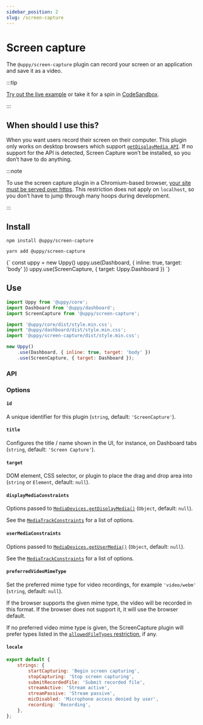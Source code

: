 ```yaml
---
sidebar_position: 2
slug: /screen-capture
---
```




# Screen capture

The `@uppy/screen-capture` plugin can record your screen or an application and
save it as a video.

:::tip

[Try out the live example](/examples) or take it for a spin in
[CodeSandbox](https://codesandbox.io/s/uppy-dashboard-xpxuhd).

:::

## When should I use this?

When you want users record their screen on their computer. This plugin only
works on desktop browsers which support
[`getDisplayMedia API`](https://developer.mozilla.org/en-US/docs/Web/API/MediaDevices/getDisplayMedia).
If no support for the API is detected, Screen Capture won’t be installed, so you
don’t have to do anything.

:::note

To use the screen capture plugin in a Chromium-based browser,
[your site must be served over https](https://developers.google.com/web/updates/2015/10/chrome-47-webrtc#public_service_announcements).
This restriction does not apply on `localhost`, so you don’t have to jump
through many hoops during development.

:::

## Install

<Tabs>
  <TabItem value="npm" label="NPM" default>

```shell
npm install @uppy/screen-capture
```

  </TabItem>

  <TabItem value="yarn" label="Yarn">

```shell
yarn add @uppy/screen-capture
```

  </TabItem>

  <TabItem value="cdn" label="CDN">
    <UppyCdnExample>
      {`
        const uppy = new Uppy()
        uppy.use(Dashboard, { inline: true, target: 'body' })
        uppy.use(ScreenCapture, { target: Uppy.Dashboard })
      `}
    </UppyCdnExample>
  </TabItem>
</Tabs>

## Use

```js {3,7,11} showLineNumbers
import Uppy from '@uppy/core';
import Dashboard from '@uppy/dashboard';
import ScreenCapture from '@uppy/screen-capture';

import '@uppy/core/dist/style.min.css';
import '@uppy/dashboard/dist/style.min.css';
import '@uppy/screen-capture/dist/style.min.css';

new Uppy()
	.use(Dashboard, { inline: true, target: 'body' })
	.use(ScreenCapture, { target: Dashboard });
```

### API

### Options

#### `id`

A unique identifier for this plugin (`string`, default: `'ScreenCapture'`).

#### `title`

Configures the title / name shown in the UI, for instance, on Dashboard tabs
(`string`, default: `'Screen Capture'`).

#### `target`

DOM element, CSS selector, or plugin to place the drag and drop area into
(`string` or `Element`, default: `null`).

#### `displayMediaConstraints`

Options passed to
[`MediaDevices.getDisplayMedia()`](https://developer.mozilla.org/en-US/docs/Web/API/MediaDevices/getDisplayMedia)
(`Object`, default: `null`).

See the
[`MediaTrackConstraints`](https://developer.mozilla.org/en-US/docs/Web/API/MediaTrackConstraints)
for a list of options.

#### `userMediaConstraints`

Options passed to
[`MediaDevices.getUserMedia()`](https://developer.mozilla.org/en-US/docs/Web/API/MediaDevices/getUserMedia)
(`Object`, default: `null`).

See the
[`MediaTrackConstraints`](https://developer.mozilla.org/en-US/docs/Web/API/MediaTrackConstraints)
for a list of options.

#### `preferredVideoMimeType`

Set the preferred mime type for video recordings, for example `'video/webm'`
(`string`, default: `null`).

If the browser supports the given mime type, the video will be recorded in this
format. If the browser does not support it, it will use the browser default.

If no preferred video mime type is given, the ScreenCapture plugin will prefer
types listed in the [`allowedFileTypes` restriction](/docs/uppy/#restrictions),
if any.

#### `locale`

```js
export default {
	strings: {
		startCapturing: 'Begin screen capturing',
		stopCapturing: 'Stop screen capturing',
		submitRecordedFile: 'Submit recorded file',
		streamActive: 'Stream active',
		streamPassive: 'Stream passive',
		micDisabled: 'Microphone access denied by user',
		recording: 'Recording',
	},
};
```
